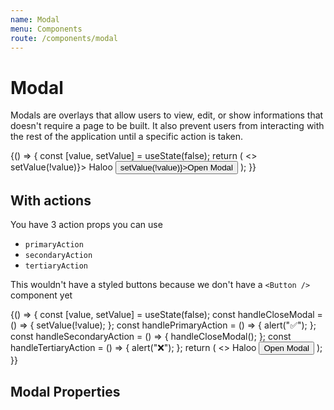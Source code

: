 ```yaml
---
name: Modal
menu: Components
route: /components/modal
---
```



# Modal

<ComponentStatus stage="pre" responsive="no" accessible="no" />

Modals are overlays that allow users to view, edit, or show informations that
doesn't require a page to be built. It also prevent users from interacting with
the rest of the application until a specific action is taken.

<Playground>
  {() => {
    const [value, setValue] = useState(false);
    return (
      <>
        <Modal title="Bob" open={value} onRequestClose={() => setValue(!value)}>
          Haloo
        </Modal>
        <button onClick={() => setValue(!value)}>Open Modal</button>
      </>
    );
  }}
</Playground>

## With actions

You have 3 action props you can use

- `primaryAction`
- `secondaryAction`
- `tertiaryAction`

This wouldn't have a styled buttons because we don't have a `<Button />`
component yet

<Playground>
  {() => {
    const [value, setValue] = useState(false);
    const handleCloseModal = () => {
      setValue(!value);
    };
    const handlePrimaryAction = () => {
      alert("✅");
    };
    const handleSecondaryAction = () => {
      handleCloseModal();
    };
    const handleTertiaryAction = () => {
      alert("❌");
    };
    return (
      <>
        <Modal
          title="Bob"
          open={value}
          primaryAction={{ label: "Submit", onClick: handlePrimaryAction }}
          secondaryAction={{ label: "Cancel", onClick: handleSecondaryAction }}
          tertiaryAction={{ label: "Delete", onClick: handleTertiaryAction }}
          onRequestClose={handleCloseModal}
        >
          Haloo
        </Modal>
        <button onClick={handleCloseModal}>Open Modal</button>
      </>
    );
  }}
</Playground>

## Modal Properties

<Props of={Modal} />
